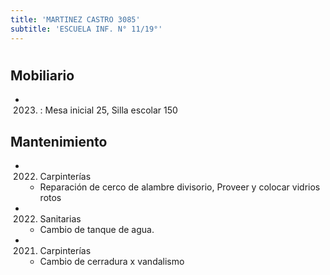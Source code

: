 ```yaml
---
title: 'MARTINEZ CASTRO 3085'
subtitle: 'ESCUELA INF. N° 11/19°'
---
```


#


## Mobiliario

*  (2023) : Mesa inicial 25, Silla escolar 150 





## Mantenimiento

*  (2022) Carpinterías 
    + Reparación de cerco de alambre divisorio, Proveer y colocar vidrios rotos

*  (2022) Sanitarias 
    + Cambio de tanque de agua.

*  (2021) Carpinterías 
    + Cambio de cerradura x vandalismo



